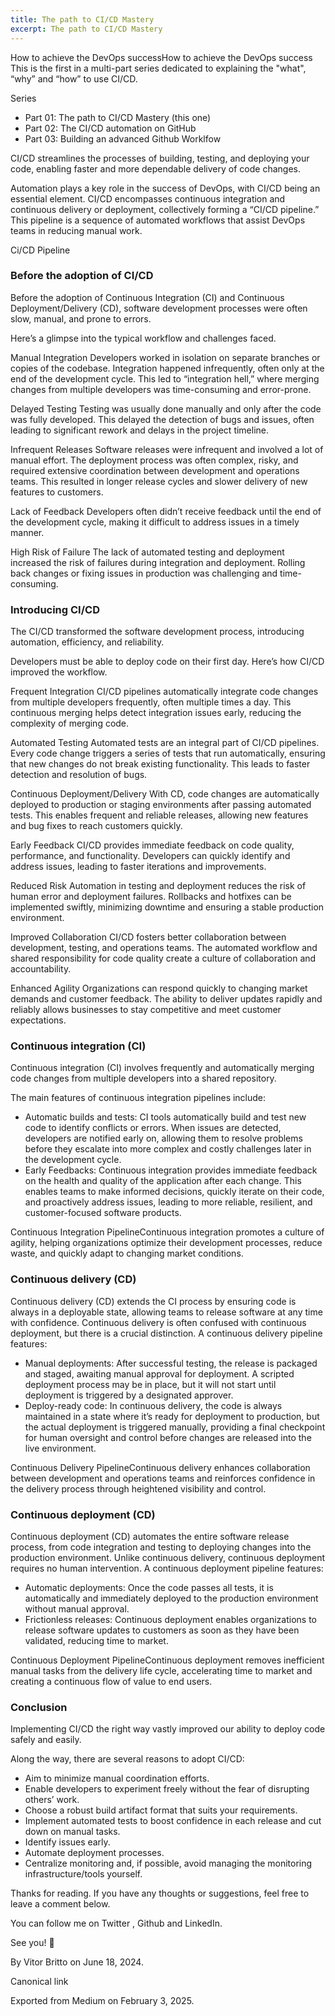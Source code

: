 ```yaml
---
title: The path to CI/CD Mastery
excerpt: The path to CI/CD Mastery
---
```


How to achieve the DevOps successHow to achieve the DevOps success
This is the first in a multi-part series dedicated to explaining the "what", “why” and “how” to use CI/CD.

Series
- Part 01: The path to CI/CD Mastery (this one)
- Part 02: The CI/CD automation on GitHub
- Part 03: Building an advanced Github Worklfow


CI/CD streamlines the processes of building, testing, and deploying your code, enabling faster and more dependable delivery of code changes.


Automation plays a key role in the success of DevOps, with CI/CD being an essential element. CI/CD encompasses continuous integration and continuous delivery or deployment, collectively forming a “CI/CD pipeline.” This pipeline is a sequence of automated workflows that assist DevOps teams in reducing manual work.

Ci/CD Pipeline
### Before the adoption of CI/CD


Before the adoption of Continuous Integration (CI) and Continuous Deployment/Delivery (CD), software development processes were often slow, manual, and prone to errors.


Here’s a glimpse into the typical workflow and challenges faced.

Manual Integration
Developers worked in isolation on separate branches or copies of the codebase. Integration happened infrequently, often only at the end of the development cycle. This led to “integration hell,” where merging changes from multiple developers was time-consuming and error-prone.

Delayed Testing
Testing was usually done manually and only after the code was fully developed. This delayed the detection of bugs and issues, often leading to significant rework and delays in the project timeline.

Infrequent Releases
Software releases were infrequent and involved a lot of manual effort. The deployment process was often complex, risky, and required extensive coordination between development and operations teams. This resulted in longer release cycles and slower delivery of new features to customers.

Lack of Feedback
Developers often didn’t receive feedback until the end of the development cycle, making it difficult to address issues in a timely manner.

High Risk of Failure
The lack of automated testing and deployment increased the risk of failures during integration and deployment. Rolling back changes or fixing issues in production was challenging and time-consuming.


### Introducing CI/CD


The CI/CD transformed the software development process, introducing automation, efficiency, and reliability.

Developers must be able to deploy code on their first day.
Here’s how CI/CD improved the workflow.

Frequent Integration
CI/CD pipelines automatically integrate code changes from multiple developers frequently, often multiple times a day. This continuous merging helps detect integration issues early, reducing the complexity of merging code.

Automated Testing
Automated tests are an integral part of CI/CD pipelines. Every code change triggers a series of tests that run automatically, ensuring that new changes do not break existing functionality. This leads to faster detection and resolution of bugs.

Continuous Deployment/Delivery
With CD, code changes are automatically deployed to production or staging environments after passing automated tests. This enables frequent and reliable releases, allowing new features and bug fixes to reach customers quickly.

Early Feedback
CI/CD provides immediate feedback on code quality, performance, and functionality. Developers can quickly identify and address issues, leading to faster iterations and improvements.

Reduced Risk
Automation in testing and deployment reduces the risk of human error and deployment failures. Rollbacks and hotfixes can be implemented swiftly, minimizing downtime and ensuring a stable production environment.

Improved Collaboration
CI/CD fosters better collaboration between development, testing, and operations teams. The automated workflow and shared responsibility for code quality create a culture of collaboration and accountability.

Enhanced Agility
Organizations can respond quickly to changing market demands and customer feedback. The ability to deliver updates rapidly and reliably allows businesses to stay competitive and meet customer expectations.


### Continuous integration (CI)


Continuous integration (CI) involves frequently and automatically merging code changes from multiple developers into a shared repository.


The main features of continuous integration pipelines include:


- Automatic builds and tests: CI tools automatically build and test new code to identify conflicts or errors. When issues are detected, developers are notified early on, allowing them to resolve problems before they escalate into more complex and costly challenges later in the development cycle.
- Early Feedbacks: Continuous integration provides immediate feedback on the health and quality of the application after each change. This enables teams to make informed decisions, quickly iterate on their code, and proactively address issues, leading to more reliable, resilient, and customer-focused software products.

Continuous Integration PipelineContinuous integration promotes a culture of agility, helping organizations optimize their development processes, reduce waste, and quickly adapt to changing market conditions.
### Continuous delivery (CD)


Continuous delivery (CD) extends the CI process by ensuring code is always in a deployable state, allowing teams to release software at any time with confidence. Continuous delivery is often confused with continuous deployment, but there is a crucial distinction. A continuous delivery pipeline features:


- Manual deployments: After successful testing, the release is packaged and staged, awaiting manual approval for deployment. A scripted deployment process may be in place, but it will not start until deployment is triggered by a designated approver.
- Deploy-ready code: In continuous delivery, the code is always maintained in a state where it’s ready for deployment to production, but the actual deployment is triggered manually, providing a final checkpoint for human oversight and control before changes are released into the live environment.

Continuous Delivery PipelineContinuous delivery enhances collaboration between development and operations teams and reinforces confidence in the delivery process through heightened visibility and control.
### Continuous deployment (CD)


Continuous deployment (CD) automates the entire software release process, from code integration and testing to deploying changes into the production environment. Unlike continuous delivery, continuous deployment requires no human intervention. A continuous deployment pipeline features:


- Automatic deployments: Once the code passes all tests, it is automatically and immediately deployed to the production environment without manual approval.
- Frictionless releases: Continuous deployment enables organizations to release software updates to customers as soon as they have been validated, reducing time to market.

Continuous Deployment PipelineContinuous deployment removes inefficient manual tasks from the delivery life cycle, accelerating time to market and creating a continuous flow of value to end users.
### Conclusion


Implementing CI/CD the right way vastly improved our ability to deploy code safely and easily.


Along the way, there are several reasons to adopt CI/CD:


- Aim to minimize manual coordination efforts.
- Enable developers to experiment freely without the fear of disrupting others’ work.
- Choose a robust build artifact format that suits your requirements.
- Implement automated tests to boost confidence in each release and cut down on manual tasks.
- Identify issues early.
- Automate deployment processes.
- Centralize monitoring and, if possible, avoid managing the monitoring infrastructure/tools yourself.


Thanks for reading. If you have any thoughts or suggestions, feel free to leave a comment below.


You can follow me on Twitter , Github and LinkedIn.


See you! 👋


By Vitor Britto on June 18, 2024.


Canonical link


Exported from Medium on February 3, 2025.

